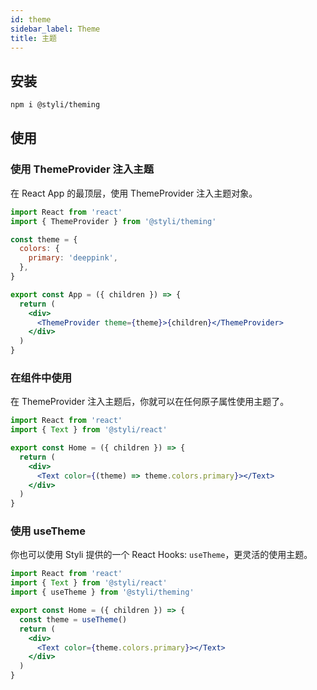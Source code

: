 ```yaml
---
id: theme
sidebar_label: Theme
title: 主题
---
```


## 安装

```bash
npm i @styli/theming
```

## 使用

### 使用 ThemeProvider 注入主题

在 React App 的最顶层，使用 ThemeProvider 注入主题对象。

```jsx title="App.tsx"
import React from 'react'
import { ThemeProvider } from '@styli/theming'

const theme = {
  colors: {
    primary: 'deeppink',
  },
}

export const App = ({ children }) => {
  return (
    <div>
      <ThemeProvider theme={theme}>{children}</ThemeProvider>
    </div>
  )
}
```

### 在组件中使用

在 ThemeProvider 注入主题后，你就可以在任何原子属性使用主题了。

```jsx title="pages/Home.tsx"
import React from 'react'
import { Text } from '@styli/react'

export const Home = ({ children }) => {
  return (
    <div>
      <Text color={(theme) => theme.colors.primary}></Text>
    </div>
  )
}
```

### 使用 useTheme

你也可以使用 Styli 提供的一个 React Hooks: `useTheme`，更灵活的使用主题。

```jsx title="pages/Home.tsx"
import React from 'react'
import { Text } from '@styli/react'
import { useTheme } from '@styli/theming'

export const Home = ({ children }) => {
  const theme = useTheme()
  return (
    <div>
      <Text color={theme.colors.primary}></Text>
    </div>
  )
}
```
